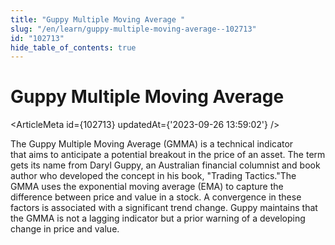 ```yaml
---
title: "Guppy Multiple Moving Average "
slug: "/en/learn/guppy-multiple-moving-average--102713"
id: "102713"
hide_table_of_contents: true
---
```



# Guppy Multiple Moving Average 

<ArticleMeta id={102713} updatedAt={'2023-09-26 13:59:02'} />
<div className='border-solid border-b border-t-0 my-4 border-[var(--ifm-color-gray-300)]' />

The Guppy Multiple Moving Average (GMMA) is a technical indicator that aims to anticipate a potential breakout in the price of an asset. The term gets its name from Daryl Guppy, an Australian financial columnist and book author who developed the concept in his book, "Trading Tactics."The GMMA uses the exponential moving average (EMA) to capture the difference between price and value in a stock. A convergence in these factors is associated with a significant trend change. Guppy maintains that the GMMA is not a lagging indicator but a prior warning of a developing change in price and value.
